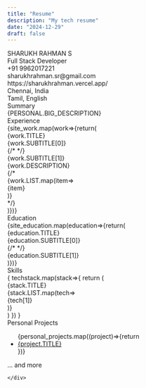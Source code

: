 ```yaml
---
title: "Resume"
description: "My tech resume"
date: "2024-12-29"
draft: false
---
```



<div class="flex flex-col leading-tight">
<div class="flex text-xl font-bold">SHARUKH RAHMAN S</div>
<div class="flex text-base font-bold">Full Stack Developer</div>
<div class="flex flex-wrap gap-x-6 gap-y-2 pt-4 text-sm">
  <div class="flex flex-row items-center gap-2">
    <Fragment set:html={assets["/public/assets/phone.svg"]} />
    <div>+91 9962017221</div>
  </div>
  <div class="flex flex-row items-center gap-2">
    <Fragment set:html={assets["/public/assets/envelope.svg"]} />
    <div>sharukhrahman.sr@gmail.com</div>
  </div>
  <div class="flex flex-row items-center gap-2">
    <Fragment set:html={assets["/public/assets/link.svg"]} />
    <div>https://sharukhrahman.vercel.app/</div>
  </div>
  <div class="flex flex-row items-center gap-2">
    <Fragment set:html={assets["/public/assets/map-pin.svg"]} />
    <div>Chennai, India</div>
  </div>
  <div class="flex flex-row items-center gap-2">
    <Fragment set:html={assets["/public/assets/language.svg"]} />
    <div>Tamil, English</div>
  </div>
</div>
<div class="flex flex-row gap-8 pt-4">
  <div class="flex flex-col w-2/3 gap-4">
    <div>
      <div class="flex text-base font-semibold">Summary</div>
      <div class="text-justify pt-2 text-sm">{PERSONAL.BIG_DESCRIPTION}</div>
    </div>
    <div>
      <div class="flex text-base font-semibold">Experience</div>
      <div class="flex flex-col gap-y-2 pt-2">
      {site_work.map(work=>{return(<div class="flex flex-col">
        <div class="text-justify font-semibold">{work.TITLE}</div>
        <div class="text-justify text-sm">{work.SUBTITLE[0]}</div>
        <div class="flex flex-row gap-4 items-center">
          {/* <Fragment set:html={assets["/public/assets/calendar.svg"]} /> */}
          <div class="text-sm">{work.SUBTITLE[1]}</div>
        </div>
        <div class="text-justify text-sm">{work.DESCRIPTION}</div>
        {/* <div class="pl-6">
          {work.LIST.map(item=><div class="list-item list-disc text-justify">{item}</div>)}
        </div> */}
      </div>)})}
      </div>
    </div>
    <div>
      <div class="flex text-base font-semibold">Education</div>
      <div class="flex flex-col gap-y-2 pt-2">
      {site_education.map(education=>{return(<div class="flex flex-col">
        <div class="text-justify font-semibold">{education.TITLE}</div>
        <div class="text-justify font-medium text-sm">{education.SUBTITLE[0]}</div>
        <div class="flex flex-row gap-4">
          {/* <Fragment set:html={assets["/public/assets/calendar.svg"]} /> */}
          <div class="text-justify font-medium text-sm">{education.SUBTITLE[1]}</div>
        </div>
      </div>)})}
      </div>
    </div>
  </div>
<div class="flex flex-col w-1/3 gap-4">
    <div>
    <div class="flex text-base font-semibold">Skills</div>
     <div class="flex flex-col gap-y-4 pt-2">
      {
        techstack.map(stack=>{
        return (
    <div class="flex flex-col">
          <div class="font-semibold">{stack.TITLE}</div>
        <div class="flex flex-wrap gap-2 py-1 text-sm">
          {stack.LIST.map(tech=><div class="underline">{tech[1]}</div>)}
        </div>
    </div>
        )
        })
      }
     </div>
    </div>
    <div>
    <div class="flex text-base font-semibold">Personal Projects</div>
    <ul class="text-sm">
    {personal_projects.map((project)=>{return <li><a href={project.HREF}>{project.TITLE}</a></li>})}
    </ul> 
    ... and more
    
    </div>
</div>
</div>
</div>

